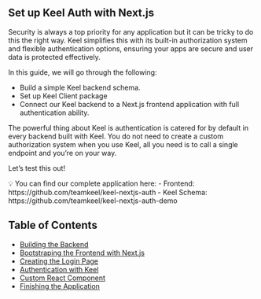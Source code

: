 
## Set up Keel Auth with Next.js

Security is always a top priority for any application but it can be tricky to do this the right way. Keel simplifies this with its built-in authorization system and flexible authentication options, ensuring your apps are secure and user data is protected effectively.

In this guide, we will go through the following:

- Build a simple Keel backend schema.
- Set up Keel Client package
- Connect our Keel backend to a Next.js frontend application with full authentication ability.

The powerful thing about Keel is authentication is catered for by default in every backend built with Keel. You do not need to create a custom authorization system when you use Keel, all you need is to call a single endpoint and you’re on your way.

Let’s test this out!

<Callout type="info" emoji="">
💡 You can find our complete application here:
- Frontend: https://github.com/teamkeel/keel-nextjs-auth
- Keel Schema: https://github.com/teamkeel/keel-nextjs-auth-demo

</Callout>


## Table of Contents

- [Building the Backend](/keel-auth-with-nextjs/building-the-backend)
- [Bootstraping the Frontend with Next.js](/keel-auth-with-nextjs/building-the-frontend-with-nextjs)
- [Creating the Login Page](/keel-auth-with-nextjs/creating-the-login-page)
- [Authentication with Keel](/keel-auth-with-nextjs/authentication-with-keel)
- [Custom React Component](/keel-auth-with-nextjs/custom-component)
- [Finishing the Application](/keel-auth-with-nextjs/finishing-the-application)
